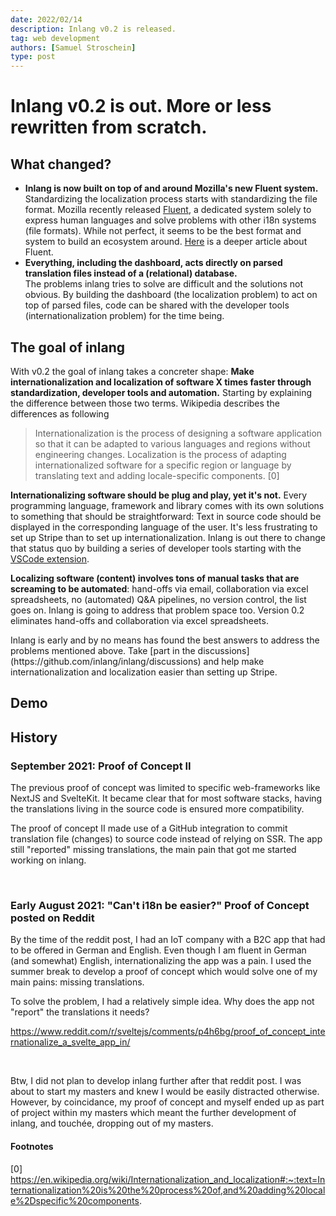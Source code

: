 ```yaml
---
date: 2022/02/14
description: Inlang v0.2 is released.
tag: web development
authors: [Samuel Stroschein]
type: post
---
```



# Inlang v0.2 is out. More or less rewritten from scratch.

## What changed?

- **Inlang is now built on top of and around Mozilla's new Fluent system.**  
  Standardizing the localization process starts with standardizing the file format. Mozilla recently released [Fluent](https://projectfluent.org),
  a dedicated system solely to express human languages and solve problems with other i18n systems (file formats). While not perfect,
  it seems to be the best format and system to build an ecosystem around. [Here](https://hacks.mozilla.org/2019/04/fluent-1-0-a-localization-system-for-natural-sounding-translations/)
  is a deeper article about Fluent.
- **Everything, including the dashboard, acts directly on parsed translation files instead of a (relational) database.**  
  The problems inlang tries to solve are difficult and the solutions not obvious. By building the dashboard (the localization problem)
  to act on top of parsed files, code can be shared with the developer tools (internationalization problem) for the time being.

## The goal of inlang

With v0.2 the goal of inlang takes a concreter shape: **Make internationalization and localization of software X times faster through standardization, developer tools and automation.**
Starting by explaining the difference between those two terms.
Wikipedia describes the differences as following

> Internationalization is the process of designing a software application
> so that it can be adapted to various languages and regions without engineering changes.
> Localization is the process of adapting internationalized software for a specific region
> or language by translating text and adding locale-specific components. [0]

**Internationalizing software should be plug and play, yet it's not.** Every programming language,
framework and library comes with its own solutions to something that should be straightforward:
Text in source code should be displayed in the corresponding language of the user.
It's less frustrating to set up Stripe than to set up internationalization.
Inlang is out there to change that status quo by building a series of developer
tools starting with the [VSCode extension](https://github.com/inlang/inlang/tree/main/apps/vs-code-extension).

**Localizing software (content) involves tons of manual tasks that are screaming to be automated**: hand-offs via email,
collaboration via excel spreadsheets, no (automated) Q&A pipelines, no version control, the list goes on.
Inlang is going to address that problem space too.
Version 0.2 eliminates hand-offs and collaboration via excel spreadsheets.

<Callout>
  Inlang is early and by no means has found the best answers to address the
  problems mentioned above. Take [part in the
  discussions](https://github.com/inlang/inlang/discussions) and help make
  internationalization and localization easier than setting up Stripe.
</Callout>

## Demo

<ReactPlayer url="https://youtu.be/cEjEAcAFfsA?t=149" controls={true} />

## History

### September 2021: Proof of Concept II

The previous proof of concept was limited to specific web-frameworks like NextJS and SvelteKit. It became clear
that for most software stacks, having the translations living in the source code is ensured more compatibility.

The proof of concept II made use of a GitHub integration to commit translation file (changes) to source code
instead of relying on SSR. The app still "reported" missing translations, the main pain that got me started
working on inlang.

<br />

<ReactPlayer
  url="https://www.youtube.com/watch?v=mivXTx-cpcM"
  controls={true}
/>

### Early August 2021: "Can't i18n be easier?" Proof of Concept posted on Reddit

By the time of the reddit post, I had an IoT company with a B2C app that had to be offered in German and English. Even though I am fluent
in German (and somewhat) English, internationalizing the app was a pain. I used the summer break to develop a proof of concept which
would solve one of my main pains: missing translations.

To solve the problem, I had a relatively simple idea. Why does the app not "report" the translations it needs?

https://www.reddit.com/r/sveltejs/comments/p4h6bg/proof_of_concept_internationalize_a_svelte_app_in/

<br />

<ReactPlayer
  url="https://www.youtube.com/watch?v=6xzbc6QYzDs"
  controls={true}
/>

Btw, I did not plan to develop inlang further after that reddit post. I was about to start my masters
and knew I would be easily distracted otherwise. However, by coincidance, my proof of concept and myself ended up as part
of project within my masters which meant the further development of inlang, and touchée, dropping out of my masters.

#### Footnotes

[0] https://en.wikipedia.org/wiki/Internationalization_and_localization#:~:text=Internationalization%20is%20the%20process%20of,and%20adding%20locale%2Dspecific%20components.
